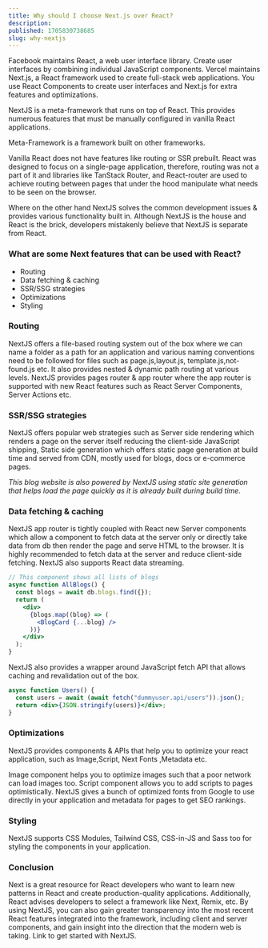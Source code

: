 ```yaml
---
title: Why should I choose Next.js over React?
description:
published: 1705830738685
slug: why-nextjs
---
```


<Quote>
  Facebook maintains React, a web user interface library. Create user interfaces
  by combining individual JavaScript components.
</Quote>

<Quote>
  Vercel maintains Next.js, a React framework used to create full-stack web
  applications. You use React Components to create user interfaces and Next.js
  for extra features and optimizations.
</Quote>

NextJS is a meta-framework that runs on top of React. This provides numerous features that must be manually configured in vanilla React applications.

<Note>Meta-Framework is a framework built on other frameworks.</Note>

Vanilla React does not have features like routing or SSR prebuilt. React was designed to focus on a single-page application, therefore, routing was not a part of it and libraries like <Link href="https://tanstack.com/router/v1">TanStack Router</Link>, and <Link href="https://reactrouter.com/">React-router</Link> are used to achieve routing between pages that under the hood manipulate what needs to be seen on the browser.

Where on the other hand NextJS solves the common development issues & provides various functionality built in. Although NextJS is the house and React is the brick, developers mistakenly believe that NextJS is separate from React.

### What are some Next features that can be used with React?

- Routing
- Data fetching & caching
- SSR/SSG strategies
- Optimizations
- Styling

### Routing

NextJS offers a file-based routing system out of the box where we can name a folder as a path for an application and various naming conventions need to be followed for files such as <Snippet>page.js</Snippet>,<Snippet>layout.js</Snippet>, <Snippet>template.js</Snippet>,<Snippet>not-found.js</Snippet> etc. It also provides nested & dynamic path routing at various levels. NextJS provides <Highlight>pages router</Highlight> & <Highlight>app router</Highlight> where the app router is supported with new React features such as <Highlight>React Server Components</Highlight>, <Highlight>Server Actions</Highlight> etc.

### SSR/SSG strategies

NextJS offers popular web strategies such as <Highlight>Server side rendering</Highlight> which renders a page on the server itself reducing the client-side JavaScript shipping, <Highlight>Static side generation</Highlight> which offers static page generation at build time and served from CDN, mostly used for blogs, docs or e-commerce pages.

_*This blog website is also powered by NextJS using static site generation that helps load the page quickly as it is already built during build time.*_

### Data fetching & caching

NextJS app router is tightly coupled with React new <Highlight>Server components</Highlight> which allow a component to fetch data at the server only or directly take data from db then render the page and serve <Snippet>HTML</Snippet> to the browser. It is highly recommended to fetch data at the server and reduce client-side fetching. NextJS also supports React data streaming.

```jsx showLineNumbers
// This component shows all lists of blogs
async function AllBlogs() {
  const blogs = await db.blogs.find({});
  return (
    <div>
      {blogs.map((blog) => (
        <BlogCard {...blog} />
      ))}
    </div>
  );
}
```

NextJS also provides a wrapper around JavaScript <Snippet>fetch</Snippet> API that allows caching and revalidation out of the box.

```jsx showLineNumbers
async function Users() {
  const users = await (await fetch("dummyuser.api/users")).json();
  return <div>{JSON.stringify(users)}</div>;
}
```

### Optimizations

NextJS provides components & APIs that help you to optimize your react application, such as <HTMLTag>Image</HTMLTag>,<HTMLTag>Script</HTMLTag>,<Highlight>
Next Fonts </Highlight>,<Highlight>Metadata</Highlight>
etc.

<HTMLTag>Image</HTMLTag> component helps you to optimize images such that a poor
network can load images too. <HTMLTag>Script</HTMLTag> component allows you to add
scripts to pages optimistically. NextJS gives a bunch of optimized fonts from Google
to use directly in your application and metadata for pages to get SEO rankings.

### Styling

NextJS supports <Snippet>CSS Modules</Snippet>, <Snippet>Tailwind CSS</Snippet>, <Snippet>CSS-in-JS</Snippet> and <Snippet>Sass</Snippet> too for styling the components in your application.

### Conclusion

Next is a great resource for React developers who want to learn new patterns in React and create production-quality applications. Additionally, React advises developers to select a framework like Next, Remix, etc.
By using NextJS, you can also gain greater transparency into the most recent React features integrated into the framework, including client and server components, and gain insight into the direction that the modern web is taking.
Link to get started with <Link href="https://nextjs.org/docs">NextJS</Link>.
